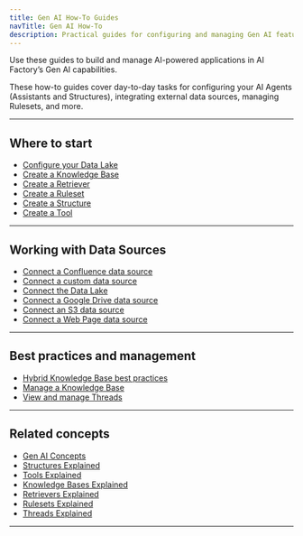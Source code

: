 ```yaml
---
title: Gen AI How-To Guides
navTitle: Gen AI How-To
description: Practical guides for configuring and managing Gen AI features in AI Factory — including Assistants, Structures, Tools, Knowledge Bases, and more.
---
```


Use these guides to build and manage AI-powered applications in AI Factory’s Gen AI capabilities.

These how-to guides cover day-to-day tasks for configuring your AI Agents (Assistants and Structures), integrating external data sources, managing Rulesets, and more.

* * *

## Where to start

-   [Configure your Data Lake](./configure-datalake)
-   [Create a Knowledge Base](./create-knowledge-base)
-   [Create a Retriever](./create-retriever)
-   [Create a Ruleset](./create-ruleset)
-   [Create a Structure](./create-structure)
-   [Create a Tool](./create-tool)

* * *

## Working with Data Sources

-   [Connect a Confluence data source](./data-source-confluence)
-   [Connect a custom data source](./data-source-custom)
-   [Connect the Data Lake](./data-source-data-lake)
-   [Connect a Google Drive data source](./data-source-google-drive)
-   [Connect an S3 data source](./data-source-s3)
-   [Connect a Web Page data source](./data-source-webpage)

* * *

## Best practices and management

-   [Hybrid Knowledge Base best practices](./hybrid-kb-best-practices)
-   [Manage a Knowledge Base](./manage-knowledge-base)
-   [View and manage Threads](./view-threads)

* * *

## Related concepts

-   [Gen AI Concepts](/edb-postgres-ai/latest/ai-factory/learn/explained/ai-factory-concepts/)
-   [Structures Explained](/edb-postgres-ai/latest/ai-factory/learn/explained/structures-explained/)
-   [Tools Explained](/edb-postgres-ai/latest/ai-factory/learn/explained/tools-explained/)
-   [Knowledge Bases Explained](/edb-postgres-ai/latest/ai-factory/learn/explained/knowledge-bases-explained/)
-   [Retrievers Explained](/edb-postgres-ai/latest/ai-factory/learn/explained/retrievers-explained/)
-   [Rulesets Explained](/edb-postgres-ai/latest/ai-factory/learn/explained/rulesets-explained/)
-   [Threads Explained](/edb-postgres-ai/latest/ai-factory/learn/explained/threads-explained/)

* * *
